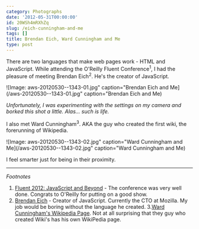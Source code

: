 ```yaml
---
category: Photographs
date: '2012-05-31T00:00:00'
id: 20WSh4mRXhZq
slug: /eich-cunningham-and-me
tags: []
title: Brendan Eich, Ward Cunningham and Me
type: post
---
```


There are two languages that make web pages work - HTML and JavaScript. While attending the O'Reilly Fluent Conference<sup>1</sup>, I had the pleasure of meeting Brendan Eich<sup>2</sup>. He's the creator of JavaScript.

![Image: aws-20120530--1343-01.jpg" caption="Brendan Eich and Me](/aws-20120530--1343-01.jpg" caption="Brendan Eich and Me)

*Unfortunately, I was experimenting with the settings on my camera and borked this shot a little. Alas... such is life.*


I also met Ward Cunningham<sup>3</sup>. AKA the guy who created the first wiki, the forerunning of Wikipedia.

![Image: aws-20120530--1343-02.jpg" caption="Ward Cunningham and Me](/aws-20120530--1343-02.jpg" caption="Ward Cunningham and Me)

I feel smarter just for being in their proximity. 

---


*Footnotes*

1. [Fluent 2012: JavaScript and Beyond](http://fluentconf.com/) - The conference was very well done. Congrats to O'Reilly for putting on a good show.
2. [Brendan Eich](http://en.wikipedia.org/wiki/Brendan_Eich) - Creator of JavaScript. Currently the CTO at Mozilla. My job would be boring without the language he created. 
3.[Ward Cunningham's Wikipedia Page](http://en.wikipedia.org/wiki/Ward_Cunningham). Not at all surprising that they guy who created Wiki's has his own WikiPedia page.